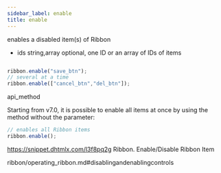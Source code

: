 ```yaml
---
sidebar_label: enable
title: enable
---
```



          


<Short>
 enables a disabled item(s) of Ribbon



</Short>



- ids 		string,array		optional, one ID or an array of IDs of items



~~~js

ribbon.enable("save_btn");
// several at a time
ribbon.enable(["cancel_btn","del_btn"]);


~~~
 api_method

<Descr>

Starting from v7.0, it is possible to enable all items at once by using the method without the parameter:

~~~js
// enables all Ribbon items
ribbon.enable();
~~~


</Descr>


 https://snippet.dhtmlx.com/l3f8pq2g	Ribbon. Enable/Disable Ribbon Item

 ribbon/operating_ribbon.md#disablingandenablingcontrols




